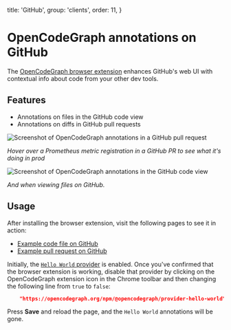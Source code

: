   title: 'GitHub',
  group: 'clients',
  order: 11,
}

# OpenCodeGraph annotations on GitHub

The [OpenCodeGraph browser extension](/docs/clients/browser-extension) enhances GitHub's web UI with contextual info about code from your other dev tools.

## Features

- Annotations on files in the GitHub code view
- Annotations on diffs in GitHub pull requests

![Screenshot of OpenCodeGraph annotations in a GitHub pull request](https://storage.googleapis.com/sourcegraph-assets/opencodegraph/screenshot-github-pr-prometheus-browser-v1.png)

_Hover over a Prometheus metric registration in a GitHub PR to see what it's doing in prod_

![Screenshot of OpenCodeGraph annotations in the GitHub code view](https://storage.googleapis.com/sourcegraph-assets/opencodegraph/screenshot-browser-github-codeview-v0.png)

_And when viewing files on GitHub._

## Usage

After installing the browser extension, visit the following pages to see it in action:

- [Example code file on GitHub](https://github.com/sourcegraph/sourcegraph/blob/main/cmd/repo-updater/internal/repoupdater/observability.go)
- [Example pull request on GitHub](https://github.com/sourcegraph/sourcegraph/pull/58878/files)

Initially, the [`Hello World` provider](/docs/providers/hello-world) is enabled. Once you've confirmed that the browser extension is working, disable that provider by clicking on the OpenCodeGraph extension icon in the Chrome toolbar and then changing the following line from `true` to `false`:

```json
    "https://opencodegraph.org/npm/@opencodegraph/provider-hello-world": false,
```

Press **Save** and reload the page, and the `Hello World` annotations will be gone.
